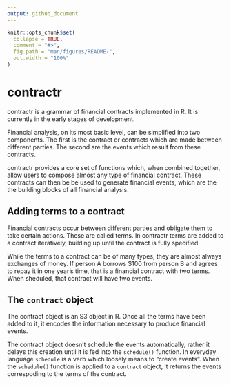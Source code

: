```yaml
---
output: github_document
---
```


<!-- README.md is generated from README.Rmd. Please edit that file -->

```r
knitr::opts_chunk$set(
  collapse = TRUE,
  comment = "#>",
  fig.path = "man/figures/README-",
  out.width = "100%"
)
```
# contractr

contractr is a grammar of financial contracts implemented in R. It is currently in the early stages of development.

Financial analysis, on its most basic level, can be simplified into two components. The first is the contract or contracts which are made between different parties. The second are the events which result from these contracts.

contractr provides a core set of functions which, when combined together, allow users to compose almost any type of financial contract. These contracts can then be be used to generate financial events, which are the the building blocks of all financial analysis.


## Adding terms to a contract

Financial contracts occur between different parties and obligate them to take certain actions. These are called terms. In contractr terms are added to a contract iteratively, building up until the contract is fully specified.

While the terms to a contract can be of many types, they are almost always exchanges of money. If person A borrows $100 from person B and agrees to repay it in one year's time, that is a financial contract with two terms. When sheduled, that contract will have two events.


## The `contract` object

The contract object is an S3 object in R. Once all the terms have been added to it, it encodes the information necessary to produce financial events.

The contract object doesn't schedule the events automatically, rather it delays this creation until it is fed into the `schedule()` function. In everyday language `schedule` is a verb which loosely means to "create events". When the `schedule()` function is applied to a `contract` object, it returns the events correspoding to the terms of the contract.
